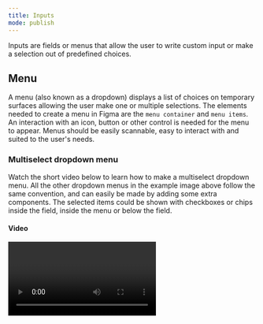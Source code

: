 ```yaml
---
title: Inputs
mode: publish
---
```


Inputs are fields or menus that allow the user to write custom input or make a selection out of predefined choices.

## Menu

A menu (also known as a dropdown) displays a list of choices on temporary surfaces allowing the user make one or multiple selections. The elements needed to create a menu in Figma are the `menu container` and `menu items`. An interaction with an icon, button or other control is needed for the menu to appear. Menus should be easily scannable, easy to interact with and suited to the user's needs.

<FigmaImage
  url="https://www.figma.com/file/luNobpDIWTuQ9rhyovGLBI/Desktop?node-id=624%3A0"
  alt="Figma design for dropdown menu"
/>

### Multiselect dropdown menu

Watch the short video below to learn how to make a multiselect dropdown menu. All the other dropdown menus in the example image above follow the same convention, and can easily be made by adding some extra components. The selected items could be shown with checkboxes or chips inside the field, inside the menu or below the field.

#### Video

<Video autoPlay loop controls type="video/mp4" url="video/dropdown_usage.mp4" />

### Contextual menu

Contextual menus appear next to where a user right clicks. The menu displays a set of actions related to the object that has been selected, based on the application's current state.

<FigmaImage
  url="https://www.figma.com/file/luNobpDIWTuQ9rhyovGLBI/Desktop?node-id=726%3A9557"
  alt="Figma design for contextual menu"
/>
